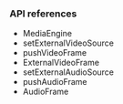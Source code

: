 <PlatformWrapper platform="react-native">

### API references

- <Link to="{{global.API_REF_RN_ROOT}}/class_imediaengine.html">MediaEngine</Link>

- <Link to="{{global.API_REF_RN_ROOT}}/class_imediaengine.html#api_irtcengine_imediaengine_setexternalvideosource">setExternalVideoSource</Link>

- <Link to="{{global.API_REF_RN_ROOT}}/class_imediaengine.html#api_irtcengine_imediaengine_pushvideoframe">pushVideoFrame</Link>

- <Link to="{{global.API_REF_RN_ROOT}}/rtc_api_data_type.html#class_externalvideoframe">ExternalVideoFrame</Link>

- <Link to="{{global.API_REF_RN_ROOT}}/class_imediaengine.html#api_irtcengine_imediaengine_setexternalaudiosource2">setExternalAudioSource</Link>

- <Link to="{{global.API_REF_RN_ROOT}}/class_imediaengine.html#api_irtcengine_imediaengine_pushaudioframe0">pushAudioFrame</Link>

- <Link to="{{global.API_REF_RN_ROOT}}/class_iaudioframeobserverbase.html#class_audioframe">AudioFrame</Link>

</PlatformWrapper>
